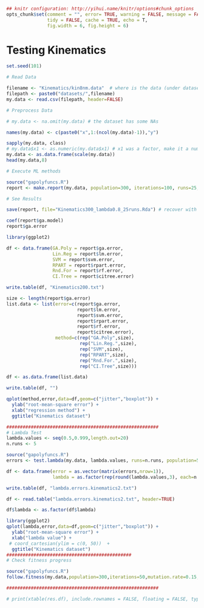 ```r
## knitr configuration: http://yihui.name/knitr/options#chunk_options
opts_chunk$set(comment = "", error= TRUE, warning = FALSE, message = FALSE,
               tidy = FALSE, cache = TRUE, echo = T,
               fig.width = 6, fig.height = 6)
```
Testing Kinematics
========================================================

```r
set.seed(101)

# Read Data

filename <- "Kinematics/kin8nm.data"  # where is the data (under dataset folder)
filepath <- paste0("datasets/",filename)
my.data <- read.csv(filepath, header=FALSE)

# Preprocess Data

# my.data <- na.omit(my.data) # the dataset has some NAs

names(my.data) <- c(paste0("x",1:(ncol(my.data)-1)),"y")

sapply(my.data, class)
# my.data$x1 <- as.numeric(my.data$x1) # x1 was a factor, make it a numeric value
my.data <- as.data.frame(scale(my.data))
head(my.data,8)

# Execute ML methods

source("gapolyfuncs.R")
report <- make.report(my.data, population=300, iterations=100, runs=25, lambda=0.8)

# See Results

save(report, file="Kinematics300_lambda0.8_25runs.Rda") # recover with load("Kinematics.Rda") 

coef(report$ga.model)
report$ga.error

library(ggplot2)

df <- data.frame(GA.Poly = report$ga.error,
                 Lin.Reg = report$lm.error,
                 SVM = report$svm.error,
                 RPART = report$rpart.error,
                 Rnd.For = report$rf.error,
                 CI.Tree = report$citree.error)

write.table(df, "Kinematics200.txt")

size <- length(report$ga.error)
list.data <- list(error=c(report$ga.error, 
                          report$lm.error,
                          report$svm.error,
                          report$rpart.error,
                          report$rf.error,
                          report$citree.error), 
                  method=c(rep("GA.Poly",size),
                           rep("Lin.Reg.",size),
                           rep("SVM",size), 
                           rep("RPART",size),
                           rep("Rnd.For.",size),
                           rep("CI.Tree",size)))

df <- as.data.frame(list.data)

write.table(df, "")

qplot(method,error,data=df,geom=c("jitter","boxplot")) + 
  ylab("root-mean-square error") + 
  xlab("regression method") +
  ggtitle("Kinematics dataset")

########################################################
# Lambda Test
lambda.values <- seq(0.5,0.999,length.out=20)
n.runs <- 5

source("gapolyfuncs.R")
errors <- test.lambda(my.data, lambda.values, runs=n.runs, population=50, iterations=25)

df <- data.frame(error = as.vector(matrix(errors,nrow=1)),
                 lambda = as.factor(rep(round(lambda.values,3), each=n.runs)))

write.table(df, "lambda.errors.kinematics2.txt")

df <- read.table("lambda.errors.kinematics2.txt", header=TRUE)

df$lambda <- as.factor(df$lambda)

library(ggplot2)
qplot(lambda,error,data=df,geom=c("jitter","boxplot")) + 
  ylab("root-mean-square error") + 
  xlab("lambda value") +
 # coord_cartesian(ylim = c(0, 50))  +
  ggtitle("Kinematics dataset")
##############################################
# Check fitness progress

source("gapolyfuncs.R")
follow.fitness(my.data,population=300,iterations=50,mutation.rate=0.15,lambda=0.95)

########################################################

# print(xtable(res.df), include.rownames = FALSE, floating = FALSE, type = "latex")
```
